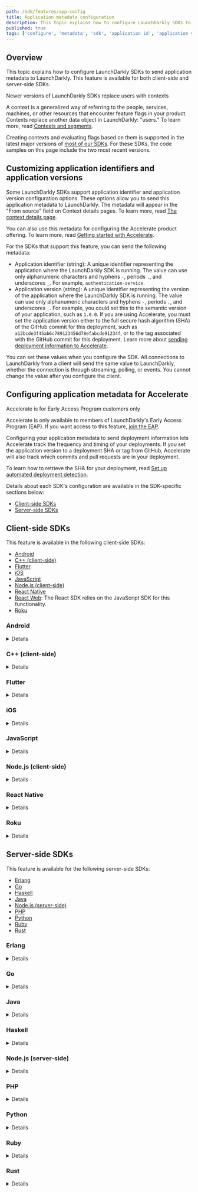 ```yaml
---
path: /sdk/features/app-config
title: Application metadata configuration
description: This topic explains how to configure LaunchDarkly SDKs to send application metadata to LaunchDarkly.
published: true
tags: ['configure', 'metadata', 'sdk', 'application id', 'application version', 'accelerate']
---
```


## Overview

This topic explains how to configure LaunchDarkly SDKs to send application metadata to LaunchDarkly. This feature is available for both client-side and server-side SDKs.

<Callout intent="info">
<CalloutTitle>Newer versions of LaunchDarkly SDKs replace users with contexts</CalloutTitle>
<CalloutDescription>

A context is a generalized way of referring to the people, services, machines, or other resources that encounter feature flags in your product. Contexts replace another data object in LaunchDarkly: "users." To learn more, read [Contexts and segments](/home/contexts).

Creating contexts and evaluating flags based on them is supported in the latest major versions of [most of our SDKs](/sdk). For these SDKs, the code samples on this page include the two most recent versions.

</CalloutDescription>
</Callout>

## Customizing application identifiers and application versions

Some LaunchDarkly SDKs support application identifier and application version configuration options. These options allow you to send this application metadata to LaunchDarkly. The metadata will appear in the "From source" field on Context details pages. To learn more, read [The context details page](/home/contexts/context-details).

You can also use this metadata for configuring the Accelerate product offering. To learn more, read [Getting started with Accelerate](/home/accelerate/get-started-accelerate).

For the SDKs that support this feature, you can send the following metadata:

- Application identifier (string): A unique identifier representing the application where the LaunchDarkly SDK is running. The value can use only alphanumeric characters and hyphens `-`, periods `.`, and underscores `_`. For example, `authentication-service`.
- Application version (string): A unique identifier representing the version of the application where the LaunchDarkly SDK is running. The value can use only alphanumeric characters and hyphens `-`, periods `.`, and underscores `_`. For example, you could set this to the semantic version of your application, such as `1.0.0`. If you are using Accelerate, you must set the application version either to the full secure hash algorithm (SHA) of the GitHub commit for this deployment, such as `a12bcde3f45ab6c789123456d78efabcde91234f`, or to the tag associated with the GitHub commit for this deployment. Learn more about [sending deployment information to Accelerate](/home/accelerate/config-deployment-accelerate#set-the-application-version).

You can set these values when you configure the SDK. All connections to LaunchDarkly from a client will send the same value to LaunchDarkly, whether the connection is through streaming, polling, or events. You cannot change the value after you configure the client.

## Configuring application metadata for Accelerate

<Callout intent="info">
<CalloutTitle>Accelerate is for Early Access Program customers only</CalloutTitle>
<CalloutDescription>

Accelerate is only available to members of LaunchDarkly's Early Access Program (EAP). If you want access to this feature, [join the EAP](https://launchdarkly.com/eap).

</CalloutDescription>
</Callout>

Configuring your application metadata to send deployment information lets Accelerate track the frequency and timing of your deployments. If you set the application version to a deployment SHA or tag from GitHub, Accelerate will also track which commits and pull requests are in your deployment.

To learn how to retrieve the SHA for your deployment, read [Set up automated deployment detection](/home/accelerate/config-deployment-accelerate#option-1-set-up-automated-deployment-detection).

Details about each SDK's configuration are available in the SDK-specific sections below:

* [Client-side SDKs](#client-side-sdks)
* [Server-side SDKs](#server-side-sdks)

## Client-side SDKs

This feature is available in the following client-side SDKs:

- [Android](#android)
- [C++ (client-side)](#c-client-side)
- [Flutter](#flutter)
- [iOS](#ios)
- [JavaScript](#javascript)
- [Node.js (client-side)](#nodejs-client-side)
- [React Native](#react-native)
- [React Web](#javascript): The React SDK relies on the JavaScript SDK for this functionality.
- [Roku](#roku)

### Android

<Details summary="Expand Android code sample">

This code sample shows you how to configure the application identifier and application version:

<CodeSample>
<CSTab label="Java">

```java
LDConfig config = new LDConfig.Builder()
    .applicationInfo(
        Components.applicationInfo()
            .applicationId("authentication-service")
            .applicationVersion("1.0.0")
    )
    .build();
```

</CSTab>
<CSTab label="Kotlin">

```kotlin
val ldConfig: LDConfig = LDConfig.Builder()
    .applicationInfo(
        Components.applicationInfo()
            .applicationId("authentication-service")
            .applicationVersion("1.0.0")
    )
    .build()
```

</CSTab>
</CodeSample>

To learn more, read [`ApplicationInfoBuilder`](https://launchdarkly.github.io/android-client-sdk/com/launchdarkly/sdk/android/integrations/ApplicationInfoBuilder.html).

</Details>

### C++ (client-side)

<Details summary="Expand C++ (client-side) code sample">

This code sample shows you how to configure the application identifier and application version:

<CodeSample>
<CSTab label="C++ SDK v3.0 (native)">

```cpp
auto config_builder = client_side::ConfigBuilder("mobile-key-123abc");
config_builder.AppInfo().Identifier("authentication-service").Version("1.0.0")
auto config = config_builder.Build();
```

</CSTab>
</CodeSample>

To learn more, read [`AppInfoBuilder`](https://launchdarkly.github.io/cpp-sdks/libs/client-sdk/docs/html/classlaunchdarkly_1_1config_1_1shared_1_1builders_1_1AppInfoBuilder.html).
</Details>

### Flutter

<Details summary="Expand Flutter code sample">

This code sample shows you how to configure the application identifier and application version:

<CodeSample>
<CSTab label="Dart">

```dart
LDConfig ldConfig = LDConfigBuilder("mobile-key-123abc")
  .applicationId("authentication-service")
  .applicationVersion("1.0.0")
  .build();
```

</CSTab>
</CodeSample>

To learn more, read [`LDConfigBuilder`](https://pub.dev/documentation/launchdarkly_flutter_client_sdk/latest/launchdarkly_flutter_client_sdk/LDConfigBuilder-class.html).

</Details>

### iOS

<Details summary="Expand iOS code sample">

This code sample shows you how to configure the application identifier and application version:

<CodeSample>
<CSTab label="Swift">

```swift
var applicationInfo = ApplicationInfo()
applicationInfo.applicationIdentifier("authentication-service")
applicationInfo.applicationVersion("1.0.0")

var config = LDConfig(mobileKey: mobileKey)
config.applicationInfo = applicationInfo
```

</CSTab>
<CSTab label="Objective-C">

```objc
LDApplicationInfo *applicationInfo = [[LDApplicationInfo alloc] init];
[applicationInfo applicationIdentifier:@"authentication-service"];
[applicationInfo applicationVersion:@"1.0.0"];

LDConfig *config = [[LDConfig alloc] initWithMobileKey:mobileKey];
config.applicationInfo = applicationInfo;
```

</CSTab>
</CodeSample>

To learn more about the specific configuration options that are available in this SDK, read the [SDK's API docs](https://launchdarkly.github.io/ios-client-sdk/Structs/LDConfig.html).
</Details>

### JavaScript

<Details summary="Expand JavaScript code sample">

This code sample shows you how to configure the application identifier and application version:

<CodeSample>
<CSTab label="JavaScript">

```js
const options = {
    application: {
	    id: 'authentication-service',
	    version: '1.0.0',
    },
};
const client = LDClient.initialize('client-side-id-123abc', context, options);
```

</CSTab>
<CSTab label="TypeScript">

```ts
import * as LDClient from 'launchdarkly-js-client-sdk';

const options: LDClient.LDOptions = {
    application: {
	    id: 'authentication-service',
	    version: '1.0.0',
    },
};
const client = LDClient.initialize('client-side-id-123abc', context, options);
```

</CSTab>
</CodeSample>

To learn more about the specific configuration options that are available in this SDK, read the [`LDOptions`](https://launchdarkly.github.io/js-client-sdk/interfaces/LDOptions.html).
</Details>

### Node.js (client-side)

<Details summary="Expand Node.js (client-side) code sample">

This code sample shows you how to configure the application identifier and application version:

<CodeSample>
<CSTab label="JavaScript">

```js
const options = {
  application: {
    id: "authentication-service",
    version: "1.0.0"
  }
};

const client = LDClient.initialize('client-side-id-123abc', context, options);
```

</CSTab>
<CSTab label="TypeScript">

```ts
import * as LDClient from 'launchdarkly-node-client-sdk';

const options: LDClient.LDOptions = {
  application: {
    id: "authentication-service",
    version: "1.0.0"
  }
};
const client = LDClient.initialize('client-side-id-123abc', context, options);
```

</CSTab>
</CodeSample>

To learn more, read [`application`](https://launchdarkly.github.io/node-client-sdk/interfaces/LDOptions.html#application).

</Details>

### React Native

<Details summary="Expand React Native code sample">

This code sample shows you how to configure the application identifier and application version:

<CodeSample>
<CSTab label="JavaScript">

```js
let client = new LDClient();

let config = {
  mobileKey: 'mobile-key-123abc',
  application: {
	   id: 'authentication-service',
	   version: '1.0.0',
  },
};
let context = { key: 'user-key-123abc', 'kind': 'user' };

await ldClient.configure(config, context);
```

</CSTab>
</CodeSample>

To learn more about the specific configuration options that are available in this SDK, read the [`LDConfig`](https://launchdarkly.github.io/react-native-client-sdk/index.html#LDConfig).
</Details>

### Roku

<Details summary="Expand Roku code sample">

This code sample shows you how to configure the application identifier and application version:

<CodeSample>
<CSTab label="BrightScript">

```brightscript
REM for a legacy Roku application
config = LaunchDarklyConfig("mobile-key-123abc")

REM for a SceneGraph Roku Application
config = LaunchDarklyConfig("mobile-key-123abc", CLIENT_SCENEGRAPH_NODE)

REM configure the application identifier and application version
config.setApplicationInfoValue("id", "authentication-service")
config.setApplicationInfoValue("version", "1.0.0")
```

</CSTab>
</CodeSample>
</Details>

## Server-side SDKs

This feature is available for the following server-side SDKs:

* [Erlang](#erlang)
* [Go](#go)
* [Haskell](#haskell)
* [Java](#java)
* [Node.js (server-side)](#nodejs-server-side)
* [PHP](#php)
* [Python](#python)
* [Ruby](#ruby)
* [Rust](#rust)

### Erlang

<Details summary="Expand Erlang code sample">

This code sample shows you how to configure the application identifier and application version:

<CodeSample>
<CSTab label="Erlang">

```erlang

ldclient:start_instance("sdk-key-123abc", #{
  application => #{
    id => <<"authentication-service">>,
    version => <<"1.0.0">>
  }
})

```

</CSTab>
</CodeSample>

For a complete list of configuration options, read the documentation for the [`ldclient_config` module](https://hexdocs.pm/launchdarkly_server_sdk/ldclient_config.html).

</Details>

### Go

<Details summary="Expand Go code sample">

The code in this sample configures the application identifier and application version:

<CodeSample>
<CSTab label="Go">

```go
var config ld.Config
config.ApplicationInfo.ApplicationID = "authentication-service"
config.ApplicationInfo.ApplicationVersion = "1.0.0"
```

</CSTab>
</CodeSample>

To learn more about the configuration options, read [`Config`](https://pkg.go.dev/gopkg.in/launchdarkly/go-server-sdk.v5#Config).
</Details>

### Java

<Details summary="Expand Java code sample">

This code sample shows you how to configure the application identifier and application version:

<CodeSample>
<CSTab label="Java">

```java
LDConfig config = new LDConfig.Builder()
  .applicationInfo(
    Components.applicationInfo()
      .applicationId("authentication-service")
      .applicationVersion("1.0.0")
  ).build();
```

</CSTab>
</CodeSample>

For a complete list of configuration options for the client, including proxy settings, timeouts, and streaming/polling options, read the Javadoc for [LDConfig.Builder](https://javadoc.io/doc/com.launchdarkly/launchdarkly-java-server-sdk/latest/com/launchdarkly/sdk/server/LDConfig.Builder.html).
</Details>

### Haskell

<Details summary="Expand Haskell code sample">

This code sample shows you how to pass custom parameters to the client by creating a custom configuration object.

The code in this sample configures the application identifier and application version:

<CodeSample>
<CSTab label="Haskell">

```haskell
{-# LANGUAGE OverloadedStrings #-}

import LaunchDarkly.Server.Config

import Data.Function ((&))

config :: Config
config = makeConfig "sdk-key-123abc" & configSetApplicationInfo appInfo
    where appInfo = makeApplicationInfo
            & withApplicationValue "id" "authentication-service"
            & withApplicationValue "version" "1.0.0"
```

</CSTab>
</CodeSample>

</Details>

### Node.js (server-side)

<Details summary="Expand Node.js (server-side) code sample">

This code sample shows you how to configure the application identifier and application version:

<CodeSample>
<CSTab label="Node.js SDK v8.x (TypeScript)">

```ts
import * as ld from '@launchdarkly/node-server-sdk';
const options: ld.LDOptions = {
  application: {
    id: 'authentication-service',
    version: '1.0.0'
  }
};
const client = ld.init('sdk-key-123abc', options);
```

</CSTab>
<CSTab label="Node.js SDK v7.x (JavaScript)">

```js
var options = {
  application: {
    id: 'authentication-service',
    version: '1.0.0'
  }
};
client = ld.init('sdk-key-123abc', options);
```

</CSTab>
<CSTab label="Node.js SDK v7.x (TypeScript)">

```ts
import * as ld from 'launchdarkly-node-server-sdk';
const options: ld.LDOptions = {
  application: {
    id: 'authentication-service',
    version: '1.0.0'
  }
};
const client = ld.init('sdk-key-123abc', options);
```

</CSTab>
</CodeSample>

To learn more about the specific configuration options that are available in this SDK, read the [SDK's API docs](https://launchdarkly.github.io/js-core/packages/sdk/server-node/docs/interfaces/LDOptions.html).
</Details>

### PHP

<Details summary="Expand PHP code sample">

This code sample shows you how to configure the application identifier and application version:

<CodeSample>
<CSTab label="PHP">

```php
$appInfo = (new ApplicationInfo())->withId('authentication-service')->withVersion('1.0.0');
$config = [
  "application_info" => $appInfo
];

$client = new LaunchDarkly\LDClient("sdk-key-123abc", $config);
```

</CSTab>
</CodeSample>

To learn more, read [`ApplicationInfo`](https://launchdarkly.github.io/php-server-sdk/classes/LaunchDarkly-Types-ApplicationInfo.html). For a complete list of configuration options, read the documentation for the [LDClient constructor](http://launchdarkly.github.io/php-server-sdk/classes/LaunchDarkly-LDClient.html#method___construct).

</Details>

### Python

<Details summary="Expand Python code sample">

This code sample shows you how to configure the application identifier and application version:

<CodeSample>
<CSTab label="Python">

```py
config = Config(sdk_key='sdk-key-123abc',
  application = {"id": "authentication-service", "version": "1.0.0"})
ldclient.set_config(config)

```

</CSTab>
</CodeSample>

To learn more, read [`application`](https://launchdarkly-python-sdk.readthedocs.io/en/latest/api-main.html#ldclient.config.Config.application). For a complete list of configuration options, read the documentation for the [`ldclient.config` module](https://launchdarkly-python-sdk.readthedocs.io/en/latest/api-main.html#module-ldclient.config).

</Details>

### Ruby

<Details summary="Expand Ruby code sample">

This code sample shows you how to configure the application identifier and application version:

<CodeSample>
<CSTab label="Ruby">

```ruby
LaunchDarkly::Config.new({
  application: {
    id: "authentication-service",
    version: "abc123def456"
  }
})
```

</CSTab>
</CodeSample>

To learn more about the specific configuration options that are available in this SDK, read the [SDK's API docs](https://launchdarkly.github.io/ruby-server-sdk).
</Details>

### Rust

<Details summary="Expand Rust code sample">

This code sample shows you how to configure the application identifier and application version:

<CodeSample>
<CSTab label="Rust">

```rust
let mut application_info = ApplicationInfo::new();
application_info
    .application_identifier("authentication-service")
    .application_version("1.0.0");
let config = ConfigBuilder::new(&sdk_key)
    .application_info(application_info)
    .build();
```

</CSTab>
</CodeSample>

The `Config` type lets you specify a variety of options. To learn more about the specific configuration options that are available in this SDK, read the [SDK's API docs](https://docs.rs/launchdarkly-server-sdk/latest/launchdarkly_server_sdk/struct.Config.html).
</Details>
